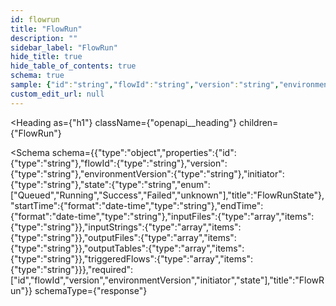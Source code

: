 ```yaml
---
id: flowrun
title: "FlowRun"
description: ""
sidebar_label: "FlowRun"
hide_title: true
hide_table_of_contents: true
schema: true
sample: {"id":"string","flowId":"string","version":"string","environmentVersion":"string","initiator":"string","state":"Queued","startTime":"2024-07-29T15:51:28.071Z","endTime":"2024-07-29T15:51:28.071Z","inputFiles":["string"],"inputStrings":["string"],"outputFiles":["string"],"outputTables":["string"],"triggeredFlows":["string"]}
custom_edit_url: null
---
```



<Heading
  as={"h1"}
  className={"openapi__heading"}
  children={"FlowRun"}
>
</Heading>





<Schema
  schema={{"type":"object","properties":{"id":{"type":"string"},"flowId":{"type":"string"},"version":{"type":"string"},"environmentVersion":{"type":"string"},"initiator":{"type":"string"},"state":{"type":"string","enum":["Queued","Running","Success","Failed","unknown"],"title":"FlowRunState"},"startTime":{"format":"date-time","type":"string"},"endTime":{"format":"date-time","type":"string"},"inputFiles":{"type":"array","items":{"type":"string"}},"inputStrings":{"type":"array","items":{"type":"string"}},"outputFiles":{"type":"array","items":{"type":"string"}},"outputTables":{"type":"array","items":{"type":"string"}},"triggeredFlows":{"type":"array","items":{"type":"string"}}},"required":["id","flowId","version","environmentVersion","initiator","state"],"title":"FlowRun"}}
  schemaType={"response"}
>
  
</Schema>
            